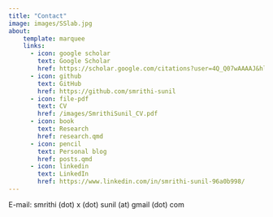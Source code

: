 ```yaml
---
title: "Contact"
image: images/SSlab.jpg
about:
    template: marquee
    links:
      - icon: google scholar
        text: Google Scholar
        href: https://scholar.google.com/citations?user=4Q_Q07wAAAAJ&hl=en
      - icon: github
        text: GitHub
        href: https://github.com/smrithi-sunil
      - icon: file-pdf
        text: CV
        href: /images/SmrithiSunil_CV.pdf
      - icon: book
        text: Research
        href: research.qmd
      - icon: pencil
        text: Personal blog
        href: posts.qmd
      - icon: linkedin
        text: LinkedIn
        href: https://www.linkedin.com/in/smrithi-sunil-96a0b998/    
---
```


E-mail: smrithi (dot) x (dot) sunil (at) gmail (dot) com